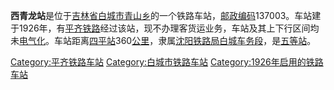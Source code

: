 {{noteTA
|1=zh-cn:始发车次; zh-hk:列車班次;
|2=zh-cn:车次; zh-hk:班次;
}}
{{Infobox China railway station
|车站名称 = 西青龙站
|车站名称拼音 = 
|车站地址 = [[吉林省|吉林省]][[白城市|白城市]]
|归属 = [[沈阳铁路局|沈阳铁路局]][[白城车务段|白城车务段]]
|线路 = [[平齐铁路|平齐铁路]]
|车站等级 = [[五等站_(中铁)|五等站]]
|使用状态 = 已撤销
}}
'''西青龙站'''是位于[[吉林省|吉林省]][[白城市|白城市]][[青山乡|青山乡]]的一个铁路车站，[[邮政编码|邮政编码]]137003。车站建于1926年，有[[平齐铁路|平齐铁路]]经过该站，现不办理客货运业务，车站及其上下行区间均未[[电气化|电气化]]。车站距离[[四平站|四平站]]360[[公里|公里]]，隶属[[沈阳铁路局|沈阳铁路局]][[白城车务段|白城车务段]]，是[[五等站_(中铁)|五等站]]。

{{start rail box}}
{{s-inop|[[白城站|白城站]]}}
{{s-line|[[平齐铁路|平齐铁路]]}}
{{s-inop|[[李家店站|李家店站]]}}
{{end box}}
{{平齐铁路}}
{{铁路车站小作品}}
{{吉林小作品}}

[[Category:平齐铁路车站|Category:平齐铁路车站]]
[[Category:白城市铁路车站|Category:白城市铁路车站]]
[[Category:1926年启用的铁路车站|Category:1926年启用的铁路车站]]